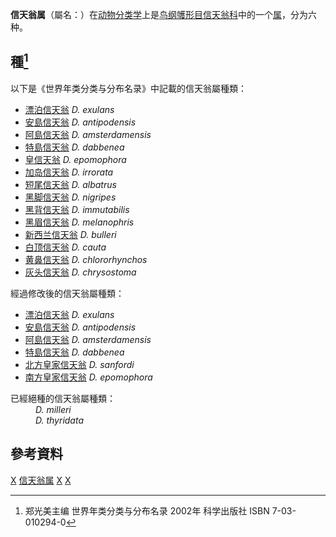 {{Otheruses|other=日本的一間動畫製作公司|Diomedéa}}
{{Automatic taxobox
| taxon = Diomedea
| authority = [[卡爾·林奈|Linnaeus]], 1758
| image = Diomedea (great albatross) heads.jpg 
| image_caption = 信天翁屬的各種信天翁
| subdivision_ranks = [[種|種]]
| subdivision =
見內文
}}

'''信天翁属'''（屬名：''{{lang|la|Diomedea}}''）在[[动物分类学|动物分类学]]上是[[鸟纲|鸟纲]][[鹱形目|鹱形目]][[信天翁科|信天翁科]]中的一个[[属|属]]，分为六种。

==種<ref>郑光美主编 世界年类分类与分布名录 2002年 科学出版社 ISBN 7-03-010294-0</ref>==
;以下是《世界年类分类与分布名录》中記載的信天翁屬種類：

* [[漂泊信天翁|漂泊信天翁]] ''D. exulans''
* [[安島信天翁|安島信天翁]] ''D. antipodensis''
* [[阿島信天翁|阿島信天翁]] ''D. amsterdamensis''
* [[特島信天翁|特島信天翁]] ''D. dabbenea''
* [[皇信天翁|皇信天翁]] ''D. epomophora''
* [[加岛信天翁|加岛信天翁]] ''D. irrorata''
* [[短尾信天翁|短尾信天翁]] ''D. albatrus''
* [[黑脚信天翁|黑脚信天翁]] ''D. nigripes''
* [[黑背信天翁|黑背信天翁]] ''D. immutabilis''
* [[黑眉信天翁|黑眉信天翁]] ''D. melanophris''
* [[新西兰信天翁|新西兰信天翁]] ''D. bulleri''
* [[白顶信天翁|白顶信天翁]] ''D. cauta''
* [[黄鼻信天翁|黄鼻信天翁]] ''D. chlororhynchos''
* [[灰头信天翁|灰头信天翁]] ''D. chrysostoma''

;經過修改後的信天翁屬種類：

* [[漂泊信天翁|漂泊信天翁]] ''D. exulans''
* [[安島信天翁|安島信天翁]] ''D. antipodensis''
* [[阿島信天翁|阿島信天翁]] ''D. amsterdamensis''
* [[特島信天翁|特島信天翁]] ''D. dabbenea''
* [[北方皇家信天翁|北方皇家信天翁]] ''D. sanfordi''
* [[南方皇家信天翁|南方皇家信天翁]] ''D. epomophora''

;已經絕種的信天翁屬種類：
:''D. milleri''
:''D. thyridata''

==參考資料==
{{reflist}}
{{Taxonbar|from=Q905872}}

[[Category:信天翁科|X]]
[[Category:信天翁属|]]
[[Category:1758年描述的分类群|X]]
[[Category:卡尔·林奈命名的生物分类|X]]